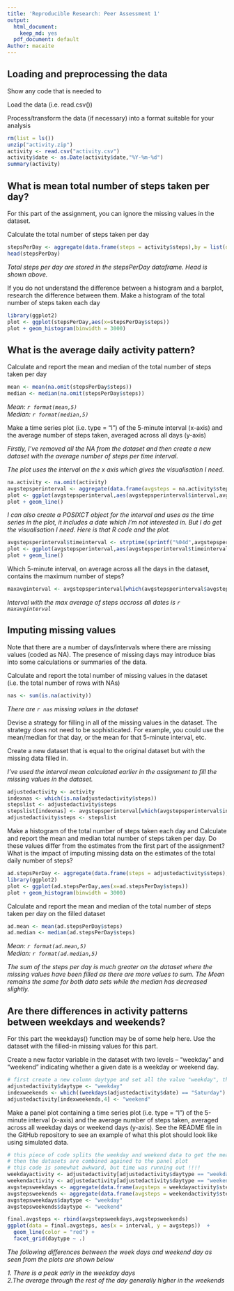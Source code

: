 ```yaml
---
title: 'Reproducible Research: Peer Assessment 1'
output:
  html_document:
    keep_md: yes
  pdf_document: default
Author: macaite
---
```



## Loading and preprocessing the data

Show any code that is needed to

Load the data (i.e. read.csv())

Process/transform the data (if necessary) into a format suitable for your analysis

```r
rm(list = ls())
unzip("activity.zip")
activity <- read.csv("activity.csv")
activity$date <- as.Date(activity$date,"%Y-%m-%d")
summary(activity)
```

## What is mean total number of steps taken per day?

For this part of the assignment, you can ignore the missing values in the dataset.

Calculate the total number of steps taken per day

```r
stepsPerDay <- aggregate(data.frame(steps = activity$steps),by = list(date = activity$date),FUN = sum)
head(stepsPerDay)
```

*Total steps per day are stored in the stepsPerDay dataframe.  Head is shown above. *  

If you do not understand the difference between a histogram and a barplot, research the difference between them. Make a histogram of the total number of steps taken each day

```r
library(ggplot2)
plot <- ggplot(stepsPerDay,aes(x=stepsPerDay$steps))
plot + geom_histogram(binwidth = 3000)
```

## What is the average daily activity pattern?

Calculate and report the mean and median of the total number of steps taken per day

```r
mean <- mean(na.omit(stepsPerDay$steps))
median <- median(na.omit(stepsPerDay$steps))
```
*Mean:   `r format(mean,5)`  
Median: `r format(median,5)`*

Make a time series plot (i.e. type = "l") of the 5-minute interval (x-axis) and the average number of steps taken, averaged across all days (y-axis) 

*Firstly, I've removed all the NA from the dataset and then create a new dataset with the average number of steps per time interval.*

*The plot uses the interval on the x axis which gives the visualisation I need.*

```r
na.activity <- na.omit(activity)
avgstepsperinterval <- aggregate(data.frame(avgsteps = na.activity$steps),by = list(interval = na.activity$interval),FUN = mean)
plot <- ggplot(avgstepsperinterval,aes(avgstepsperinterval$interval,avgstepsperinterval$avgsteps))
plot + geom_line()
``` 

*I can also create a POSIXCT object for the interval and uses as the time series in the plot, it includes a date which I'm not interested in.  But I do get the visualisation I need. Here is that R code and the plot.*  

```r
avgstepsperinterval$timeinterval <- strptime(sprintf("%04d",avgstepsperinterval$interval),"%H%M")
plot <- ggplot(avgstepsperinterval,aes(avgstepsperinterval$timeinterval,avgstepsperinterval$avgsteps))
plot + geom_line()
```


Which 5-minute interval, on average across all the days in the dataset, contains the maximum number of steps?

```r
maxavginterval <- avgstepsperinterval[which(avgstepsperinterval$avgsteps == max(avgstepsperinterval$avgsteps)),1]
```

*Interval with the max average of steps accross all dates is `r maxavginterval` *


## Imputing missing values

Note that there are a number of days/intervals where there are missing values (coded as NA). The presence of missing days may introduce bias into some calculations or summaries of the data.

Calculate and report the total number of missing values in the dataset (i.e. the total number of rows with NAs)

```r
nas <- sum(is.na(activity))
```

*There are `r nas` missing values in the dataset*

Devise a strategy for filling in all of the missing values in the dataset. The strategy does not need to be sophisticated. For example, you could use the mean/median for that day, or the mean for that 5-minute interval, etc.

Create a new dataset that is equal to the original dataset but with the missing data filled in.

*I've used the interval mean calculated earlier in the assignment to fill the missing values in the dataset. *


``` r
adjustedactivity <- activity
indexnas <- which(is.na(adjustedactivity$steps))
stepslist <- adjustedactivity$steps
stepslist[indexnas] <- avgstepsperinterval[which(avgstepsperinterval$interval == avgstepsperinterval$interval[indexnas]),2]
adjustedactivity$steps <- stepslist
```
Make a histogram of the total number of steps taken each day and Calculate and report the mean and median total number of steps taken per day. Do these values differ from the estimates from the first part of the assignment? What is the impact of imputing missing data on the estimates of the total daily number of steps?

``` r
ad.stepsPerDay <- aggregate(data.frame(steps = adjustedactivity$steps),by = list(date = adjustedactivity$date),FUN = sum)
library(ggplot2)
plot <- ggplot(ad.stepsPerDay,aes(x=ad.stepsPerDay$steps))
plot + geom_histogram(binwidth = 3000)
```
Calculate and report the mean and median of the total number of steps taken per day on the filled dataset

```r
ad.mean <- mean(ad.stepsPerDay$steps)
ad.median <- median(ad.stepsPerDay$steps)
```

*Mean:   `r format(ad.mean,5)`  
Median: `r format(ad.median,5)`* 

*The sum of the steps per day is much greater on the dataset where the missing values have been filled as there are more values to sum.
The Mean remains the same for both data sets while the median has decreased slightly. * 


## Are there differences in activity patterns between weekdays and weekends?

For this part the weekdays() function may be of some help here. Use the dataset with the filled-in missing values for this part.

Create a new factor variable in the dataset with two levels – “weekday” and “weekend” indicating whether a given date is a weekday or weekend day.

```r
# first create a new column daytype and set all the value "weekday", then overide actual weekend days with "weekend"
adjustedactivity$daytype <- "weekday"    
indexweekends <- which((weekdays(adjustedactivity$date) == "Saturday") | (weekdays(adjustedactivity$date) == "Sunday"))
adjustedactivity[indexweekends,4] <- "weekend"
```


Make a panel plot containing a time series plot (i.e. type = "l") of the 5-minute interval (x-axis) and the average number of steps taken, averaged across all weekday days or weekend days (y-axis). See the README file in the GitHub repository to see an example of what this plot should look like using simulated data.

```r
# this piece of code splits the weekday and weekend data to get the mean for each.
# then the datasets are combined agained to the panel plot
# this code is somewhat awkward, but time was running out !!!!
weekdayactivity <- adjustedactivity[adjustedactivity$daytype == "weekday",]
weekendactivity <- adjustedactivity[adjustedactivity$daytype == "weekend",]
avgstepsweekdays <- aggregate(data.frame(avgsteps = weekdayactivity$steps),by = list(interval = weekdayactivity$interval),FUN = mean)
avgstepsweekends <- aggregate(data.frame(avgsteps = weekendactivity$steps),by = list(interval = weekendactivity$interval),FUN = mean)
avgstepsweekdays$daytype <- "weekday"
avgstepsweekends$daytype <- "weekend"

final.avgsteps <- rbind(avgstepsweekdays,avgstepsweekends)
ggplot(data = final.avgsteps, aes(x = interval, y = avgsteps))  +
  geom_line(color = "red") +
  facet_grid(daytype ~ .)
``` 

*The following differences between the week days and weekend day as seen from the plots are shown below*  

*1. There is a peak early in the weekday days*   
*2.The average through the rest of the day generally higher in the weekends*
